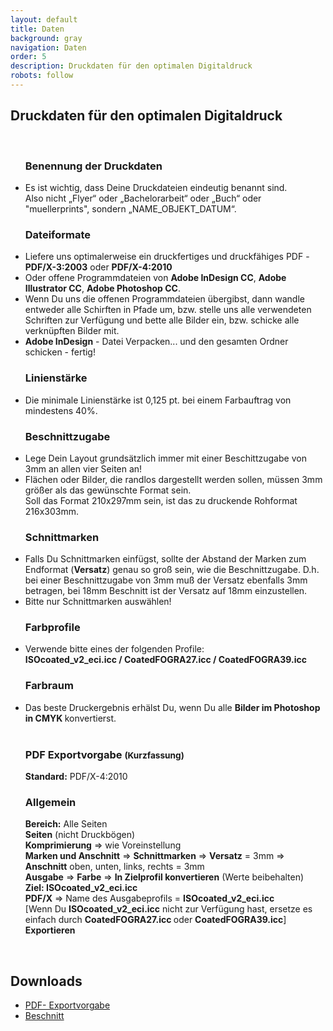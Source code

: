 ```yaml
---
layout: default
title: Daten
background: gray
navigation: Daten
order: 5
description: Druckdaten für den optimalen Digitaldruck
robots: follow
---
```


<div className="flowing-text">
  <h2>Druckdaten für den optimalen Digitaldruck</h2>
  <br/>
  <ul>
    <h3>Benennung der Druckdaten</h3>
    <li>Es ist wichtig, dass Deine Druckdateien eindeutig benannt sind. 
      <br/>Also nicht „Flyer“ oder „Bachelorarbeit“ oder „Buch“ oder "muellerprints", sondern
      „NAME_OBJEKT_DATUM“.
    </li>
    <h3>Dateiformate</h3>
    <li>Liefere uns optimalerweise ein druckfertiges und druckfähiges PDF
      - <b>PDF/X-3:2003</b> oder <b>PDF/X-4:2010</b></li>
    <li>Oder offene Programmdateien von <b>Adobe InDesign CC</b>, <b>Adobe Illustrator CC</b>, <b>Adobe
      Photoshop CC</b>.
    </li>
    <li> Wenn Du uns die offenen Programmdateien übergibst, dann wandle entweder alle Schirften in Pfade um,
      bzw.
      stelle uns alle verwendeten Schriften zur Verfügung und bette alle Bilder ein, bzw. schicke
      alle
      verknüpften Bilder mit.
    </li>
        <li> <b>Adobe InDesign</b> - Datei Verpacken... und den gesamten Ordner schicken - fertig!
    </li>
     <h3>Linienstärke</h3>
    <li>Die minimale Linienstärke ist 0,125 pt. bei einem Farbauftrag von mindestens 40%.
    </li>
    <h3>Beschnittzugabe</h3>
    <li>Lege Dein Layout grundsätzlich immer mit einer Beschittzugabe von 3mm an allen vier Seiten an!
    </li>
    <li>Flächen oder Bilder, die randlos dargestellt werden sollen, müssen 3mm größer als das gewünschte Format sein. 
    <br/>Soll das Format 210x297mm sein, ist das zu druckende Rohformat 216x303mm.
    </li>
    <h3>Schnittmarken</h3>
    <li>Falls Du Schnittmarken einfügst, sollte der Abstand der Marken
      zum Endformat (<b>Versatz</b>) genau so groß sein, wie die Beschnittzugabe. D.h. bei einer Beschnittzugabe
      von 3mm
      muß der Versatz ebenfalls 3mm betragen, bei 18mm Beschnitt ist der Versatz auf 18mm einzustellen.
    </li>
    <li>Bitte nur Schnittmarken auswählen!</li>
    <h3>Farbprofile</h3>
    <li>Verwende bitte eines der folgenden Profile:</li>
    <b>ISOcoated_v2_eci.icc / CoatedFOGRA27.icc / CoatedFOGRA39.icc</b>
    <h3>Farbraum</h3>
    <li>Das beste Druckergebnis erhälst Du, wenn Du alle <b>Bilder im Photoshop in CMYK </b>konvertierst.
    </li>
    <br/>
    <h3>PDF Exportvorgabe <small>(Kurzfassung)</small></h3>
    <b>Standard:</b> PDF/X-4:2010
    <br/>
    <h3>Allgemein</h3>
    <b>Bereich:</b> Alle Seiten
    <br/><b>Seiten</b> (nicht Druckbögen)
    <br/><b>Komprimierung</b> &rArr; wie Voreinstellung
    <br/>
    <b>Marken und Anschnitt</b> &rArr; <b>Schnittmarken</b> &rArr; <b>Versatz</b> = 3mm &rArr; <b>Anschnitt</b> oben, unten, links, rechts = 3mm
    <br/><b>Ausgabe</b> &rArr; <b>Farbe</b> &rArr; <b>In Zielprofil konvertieren</b> (Werte
    beibehalten)
    <br/><b>Ziel: ISOcoated_v2_eci.icc</b>
    <br/><b>PDF/X</b> &rArr; Name des Ausgabeprofils = <b>ISOcoated_v2_eci.icc</b>
    <br/>[Wenn Du <b>ISOcoated_v2_eci.icc</b> nicht zur Verfügung hast, ersetze es
    einfach
    durch <b> CoatedFOGRA27.icc </b> oder
    <b> CoatedFOGRA39.icc</b>]
    <br/><b>Exportieren</b>
</ul>
  <br/>
  <h2>Downloads</h2>
  <ul>
    <li><a href="/images/PDF-Exportvorgabe.pdf" target="_blank">PDF-
      Exportvorgabe</a></li>
      <li><a href="/images/Beschnitt.pdf" target="_blank">Beschnitt</a></li>
  </ul>
</div>
